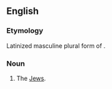 ==English==

===Etymology===
Latinized masculine plural form of {{m|he|יהודי}}.

===Noun===
{{en-plural noun}}

# The [[Jew]]s.
